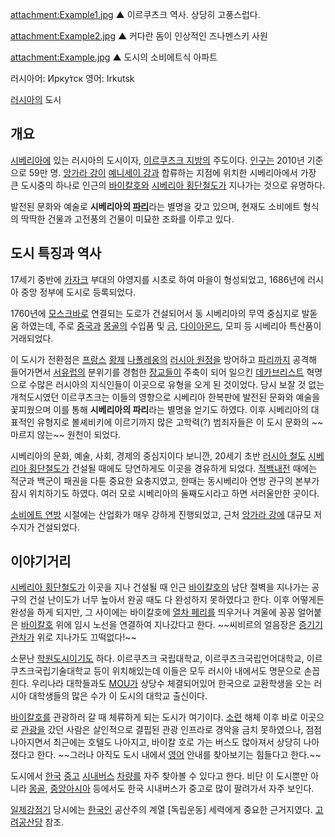 attachment:Example1.jpg
▲ 이르쿠츠크 역사. 상당히 고풍스럽다.

attachment:Example2.jpg
▲ 커다란 돔이 인상적인 즈나멘스키 사원

attachment:Example.jpg
▲ 도시의 소비에트식 아파트

러시아어: Ирку́тск
영어: Irkutsk

[[러시아]]의 도시

== 개요 ==
[[시베리아]]에 있는 러시아의 도시이자, [[이르쿠츠크 지방]]의 주도이다. [[인구]]는 2010년 기준으로 59만 명. [[앙가라 강]]이 [[예니세이 강]]과 합류하는 지점에 위치한 시베리아에서 가장 큰 도시중의 하나로 인근의 [[바이칼호]]와 [[시베리아 횡단철도]]가 지나가는 것으로 유명하다.

발전된 문화와 예술로 '''시베리아의 [[파리]]'''라는 별명을 갖고 있으며, 현재도 소비에트 형식의 딱딱한 건물과 고전풍의 건물이 미묘한 조화를 이루고 있다.

== 도시 특징과 역사 ==
17세기 중반에 [[카자크]] 부대의 야영지를 시초로 하여 마을이 형성되었고, 1686년에 러시아 중앙 정부에 도시로 등록되었다.

1760년에 [[모스크바]]로 연결되는 도로가 건설되어서 동 시베리아의 무역 중심지로 발돋움 하였는데, 주로 [[중국]]과 [[몽골]]의 수입품 및 [[금]], [[다이아몬드]], 모피 등 시베리아 특산품이 거래되었다.

이 도시가 전환점은 [[프랑스]] [[황제]] [[나폴레옹]]의 [[러시아 원정]]을 방어하고 [[파리]]까지 공격해 들어가면서 [[서유럽]]의 분위기를 경험한 [[장교]]들이 주축이 되어 일으킨 [[데카브리스트]] 혁명으로 수많은 러시아의 지식인들이 이곳으로 유형을 오게 된 것이었다. 당시 보잘 것 없는 개척도시였던 이르쿠츠크는 이들의 영향으로 시베리아 한복판에 발전된 문화와 예술을 꽃피웠으며 이를 통해 '''시베리아의 파리'''라는 별명을 얻기도 하였다. 이후 시베리아의 대표적인 유형지로 볼셰비키에 이르기까지 많은 고학력(?) 범죄자들은 이 도시 문화의 ~~마르지 않는~~ 원천이 되었다.

시베리아의 문화, 예술, 사회, 경제의 중심지이다 보니깐, 20세기 초반 [[러시아 철도]] [[시베리아 횡단철도]]가 건설될 때에도 당연하게도 이곳을 경유하게 되었다. [[적백내전]] 때에는 적군과 백군이 패권을 다툰 중요한 요충지였고, 한때는 동시베리아 연방 관구의 본부가 잠시 위치하기도 하였다. 여러 모로 시베리아의 둘째도시라고 하면 서러울만한 곳이다.

[[소비에트 연방]] 시절에는 산업화가 매우 강하게 진행되었고, 근처 [[앙가라 강]]에 대규모 저수지가 건설되었다.

== 이야기거리 ==
[[시베리아 횡단철도]]가 이곳을 지나 건설될 때 인근 [[바이칼호]]의 남단 절벽을 지나가는 공구의 건설 난이도가 너무 높아서 완공 때도 다 완성하지 못하였다고 한다. 이후 어떻게든 완성을 하게 되지만, 그 사이에는 바이칼호에 [[열차 페리]]를 띄우거나 겨울에 꽁꽁 얼어붙은 [[바이칼호]] 위에 임시 노선을 연결하여 지나갔다고 한다. ~~씨비르의 얼음장은 [[증기기관차]]가 위로 지나가도 끄떡없다!~~

소문난 [[학원도시]]이기도 하다. 이르쿠츠크 국립대학교, 이르쿠츠크국립언어대학교, 이르쿠츠크국립기술대학교 등이 위치해있는데 이들은 모두 러시아 내에서도 명문으로 손꼽힌다. 우리나라 대학들과도 [[MOU]]가 상당수 체결되어있어 한국으로 교환학생을 오는 러시아 대학생들의 많은 수가 이 도시의 대학교 출신이다.

[[바이칼호]]를 관광하러 갈 때 체류하게 되는 도시가 여기이다. [[소련]] 해체 이후 바로 이곳으로 [[관광]]을 갔던 사람은 살인적으로 결핍된 관광 인프라로 경악을 금치 못하였으나, 점점 나아지면서 최근에는 호텔도 나아지고, 바이칼 호로 가는 버스도 많아져서 상당히 나아졌다고 한다. ~~그러나 아직도 도시 내에서 [[영어]] 안내를 찾아보기는 힘들다고 한다.~~

도시에서 [[한국]] [[중고]] [[시내버스]] [[차량]]를 자주 찾아볼 수 있다고 한다. 비단 이 도시뿐만 아니라 [[몽골]], [[중앙아시아]] 등에서도 한국 시내버스가 중고로 많이 팔려가서 자주 보인다.

[[일제강점기]] 당시에는 [[한국인]] 공산주의 계열 [독립운동] 세력에게 중요한 근거지였다. [[고려공산당]] 참조.
